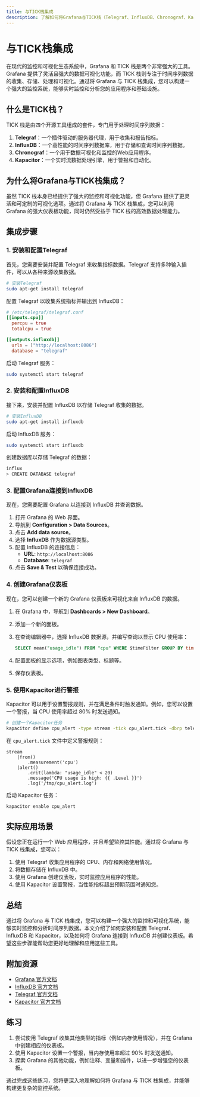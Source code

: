 ```yaml
---
title: 与TICK栈集成
description: 了解如何将Grafana与TICK栈（Telegraf、InfluxDB、Chronograf、Kapacitor）集成，以实现高效的时间序列数据监控和可视化。
---
```


# 与TICK栈集成

在现代的监控和可视化生态系统中，Grafana 和 TICK 栈是两个非常强大的工具。Grafana 提供了灵活且强大的数据可视化功能，而 TICK 栈则专注于时间序列数据的收集、存储、处理和可视化。通过将 Grafana 与 TICK 栈集成，您可以构建一个强大的监控系统，能够实时监控和分析您的应用程序和基础设施。

## 什么是TICK栈？

TICK 栈是由四个开源工具组成的套件，专门用于处理时间序列数据：

1. **Telegraf**：一个插件驱动的服务器代理，用于收集和报告指标。
2. **InfluxDB**：一个高性能的时间序列数据库，用于存储和查询时间序列数据。
3. **Chronograf**：一个用于数据可视化和监控的Web应用程序。
4. **Kapacitor**：一个实时流数据处理引擎，用于警报和自动化。

## 为什么将Grafana与TICK栈集成？

虽然 TICK 栈本身已经提供了强大的监控和可视化功能，但 Grafana 提供了更灵活和可定制的可视化选项。通过将 Grafana 与 TICK 栈集成，您可以利用 Grafana 的强大仪表板功能，同时仍然受益于 TICK 栈的高效数据处理能力。

## 集成步骤

### 1. 安装和配置Telegraf

首先，您需要安装并配置 Telegraf 来收集指标数据。Telegraf 支持多种输入插件，可以从各种来源收集数据。

```bash
# 安装Telegraf
sudo apt-get install telegraf
```

配置 Telegraf 以收集系统指标并输出到 InfluxDB：

```toml
# /etc/telegraf/telegraf.conf
[[inputs.cpu]]
  percpu = true
  totalcpu = true

[[outputs.influxdb]]
  urls = ["http://localhost:8086"]
  database = "telegraf"
```

启动 Telegraf 服务：

```bash
sudo systemctl start telegraf
```

### 2. 安装和配置InfluxDB

接下来，安装并配置 InfluxDB 以存储 Telegraf 收集的数据。

```bash
# 安装InfluxDB
sudo apt-get install influxdb
```

启动 InfluxDB 服务：

```bash
sudo systemctl start influxdb
```

创建数据库以存储 Telegraf 的数据：

```bash
influx
> CREATE DATABASE telegraf
```

### 3. 配置Grafana连接到InfluxDB

现在，您需要配置 Grafana 以连接到 InfluxDB 并查询数据。

1. 打开 Grafana 的 Web 界面。
2. 导航到 **Configuration > Data Sources**。
3. 点击 **Add data source**。
4. 选择 **InfluxDB** 作为数据源类型。
5. 配置 InfluxDB 的连接信息：
   - **URL**: `http://localhost:8086`
   - **Database**: `telegraf`
6. 点击 **Save & Test** 以确保连接成功。

### 4. 创建Grafana仪表板

现在，您可以创建一个新的 Grafana 仪表板来可视化来自 InfluxDB 的数据。

1. 在 Grafana 中，导航到 **Dashboards > New Dashboard**。
2. 添加一个新的面板。
3. 在查询编辑器中，选择 InfluxDB 数据源，并编写查询以显示 CPU 使用率：

   ```sql
   SELECT mean("usage_idle") FROM "cpu" WHERE $timeFilter GROUP BY time($__interval) fill(null)
   ```

4. 配置面板的显示选项，例如图表类型、标题等。
5. 保存仪表板。

### 5. 使用Kapacitor进行警报

Kapacitor 可以用于设置警报规则，并在满足条件时触发通知。例如，您可以设置一个警报，当 CPU 使用率超过 80% 时发送通知。

```bash
# 创建一个Kapacitor任务
kapacitor define cpu_alert -type stream -tick cpu_alert.tick -dbrp telegraf.autogen
```

在 `cpu_alert.tick` 文件中定义警报规则：

```tick
stream
    |from()
        .measurement('cpu')
    |alert()
        .crit(lambda: "usage_idle" < 20)
        .message('CPU usage is high: {{ .Level }}')
        .log('/tmp/cpu_alert.log')
```

启动 Kapacitor 任务：

```bash
kapacitor enable cpu_alert
```

## 实际应用场景

假设您正在运行一个 Web 应用程序，并且希望监控其性能。通过将 Grafana 与 TICK 栈集成，您可以：

1. 使用 Telegraf 收集应用程序的 CPU、内存和网络使用情况。
2. 将数据存储在 InfluxDB 中。
3. 使用 Grafana 创建仪表板，实时监控应用程序的性能。
4. 使用 Kapacitor 设置警报，当性能指标超出预期范围时通知您。

## 总结

通过将 Grafana 与 TICK 栈集成，您可以构建一个强大的监控和可视化系统，能够实时监控和分析时间序列数据。本文介绍了如何安装和配置 Telegraf、InfluxDB 和 Kapacitor，以及如何将 Grafana 连接到 InfluxDB 并创建仪表板。希望这些步骤能帮助您更好地理解和应用这些工具。

## 附加资源

- [Grafana 官方文档](https://grafana.com/docs/)
- [InfluxDB 官方文档](https://docs.influxdata.com/influxdb/)
- [Telegraf 官方文档](https://docs.influxdata.com/telegraf/)
- [Kapacitor 官方文档](https://docs.influxdata.com/kapacitor/)

## 练习

1. 尝试使用 Telegraf 收集其他类型的指标（例如内存使用情况），并在 Grafana 中创建相应的仪表板。
2. 使用 Kapacitor 设置一个警报，当内存使用率超过 90% 时发送通知。
3. 探索 Grafana 的其他功能，例如注释、变量和插件，以进一步增强您的仪表板。

通过完成这些练习，您将更深入地理解如何将 Grafana 与 TICK 栈集成，并能够构建更复杂的监控系统。